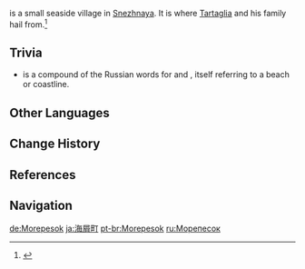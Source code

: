 {{Location Infobox
|image        = 
|type         = Not Accessible
|region       = Snezhnaya
|area         = 
}}
{{Lang|'''Morepesok'''|ru=Морепесок|ru_rm=Morepesok|ru_tl=Sea-Sand}} is a small seaside village in [[Snezhnaya]]. It is where [[Tartaglia]] and his family hail from.<ref>{{Ref/CS|Tartaglia|5}}</ref>

==Trivia==
* {{Lang|mini=1|ru=Морепесок|ru_rm=Morepesok|ru_tl=Sea-Sand}} is a compound of the Russian words for {{Lang|"sea"|ru=море|ru_rm=more}} and {{Lang|"sand"|ru=песок|ru_rm=pesok}}, itself referring to a beach or coastline.

==Other Languages==
{{Other Languages
<!-- Morepesok is not named in most languages. The text used to describe Morepesok is added as a comment for reference. -->
|en      = Morepesok
|zhs     = 海屑镇
|zhs_rm  = Hǎixiè-zhèn
|zht     = 海屑鎮
|zht_rm  = Hǎixiè-zhèn
|zh_tl   = Sea Scrap Town
|ja      = 海屑町
|ja_rm   = Kaisetsu-machi{{Assumed}}
|ja_tl   = Sea Scrap Town
|ko      = 바닷가 마을
|ko_rm   = Badatga Ma'eul
|ko_tl   = Seaside Village
|es      = <!--pacífica vida en la costa-->
|es_tl   = <!--peaceful life on the coast-->
|fr      = <!--paisible ville balnéaire-->
|fr_tl   = <!--peaceful seaside town-->
|ru      = Морепесок
|ru_tl   = Sea-Sand
|th      = เมือง Seaside
|th_rm   = Mueang Seaside
|th_tl   = Seaside City
|vi      = {{tt|Hải Tiết Trấn|海屑镇}}
|vi_tl   = Sea Scrap Town{{Sino|vi}}
|de      = <!--friedliches Fischerdorf-->
|de_tl   = <!--peaceful fishing village-->
|id      = <!--kota kecil di tepi pantai-->
|id_tl   = <!--small town by the beach-->
|pt      = <!--pacífica cidade litorânea-->
|pt_tl   = <!--peaceful seaside town-->
|tr      = Morepesok
|it      = Morepesok
}}

==Change History==
{{Change History|introduced=1.1}}

==References==
{{Reflist}}

==Navigation==
{{Area Navbox|Snezhnaya}}

[[de:Morepesok]]
[[ja:海屑町]]
[[pt-br:Morepesok]]
[[ru:Морепесок]]
